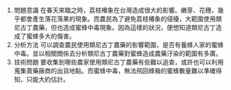 1. 問題意識
在春天來臨之時，荔枝椿象在台灣造成很大的影響。嫩芽、花穗，幾乎都會產生落花落果的現象。而農民為了避免荔枝椿象的侵擾，大範圍使用類尼古丁農藥，但也造成蜜蜂中毒現象。因為這樣的狀況，便想知道類尼古丁造成了蜜蜂多大的傷害。
2. 分析方法
可以調查農民使用類尼古丁農藥的影響範圍，是否有養蜂人家的蜜蜂中毒。並以相關關係去分析類尼古丁農藥對蜜蜂造成農藥汙染的範圍有多廣。
3. 技術問題
要收集到哪些農家使用類尼古丁農藥有些難以追查，或許也可以利用蒐集賣藥廠商的出貨地點。而蜜蜂中毒，無法飛回蜂箱的蜜蜂數量難以準確得知，只能大約估計。
